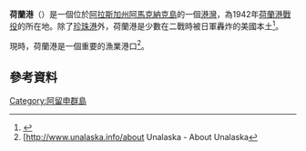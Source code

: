 {{Infobox settlement
|name                    = 荷蘭港
|settlement_type         = 港灣
|image_skyline           = Dutch Harbor, Alaska.jpg
|imagesize               = 250px
|image_alt               = 
|image_caption           = 
|image_flag              = 
|flag_size               = 
|flag_alt                = 
|image_seal              = 
|seal_size               = 
|seal_alt                = 
|image_shield            = 
|shield_size             = 
|shield_alt              = 
|image_blank_emblem      = 
|blank_emblem_type       = 
|blank_emblem_size       = 
|blank_emblem_alt        = 
|nickname                = 
|motto                   = 
|pushpin_map             = USA Alaska
|pushpin_map1            = 
|pushpin_label_position  = 
|pushpin_map_alt         = 
|pushpin_mapsize         = 
|pushpin_map_caption     = 
|latd = 53 |latm = 53 |lats = 20 |latNS = N
|longd = 166 |longm = 31 |longs = 38 |longEW = W
|coor_pinpoint           = 
|coordinates_type        = 
|coordinates_display     = 
|coordinates_footnotes   = 
|subdivision_type        = 國家
|subdivision_name        = [[美國|美國]]
|subdivision_type1       = 州
|subdivision_name1       = {{flag|Alaska}}
|subdivision_type2       = 自治市
|subdivision_name2       = [[烏納拉斯卡_(阿拉斯加州)|烏納拉斯卡]]
|established_title       = 
|established_date        = 
|founder                 = 
|named_for               = 
|seat_type               = 
|seat                    = 
|government_footnotes    = 
|government_type         = 
|leader_party            = 
|leader_title            = 
|leader_name             = 
|leader_title1           = 
|leader_name1            = 
|total_type              = 
|unit_pref               = 
|population_total = 52
|population_as_of = 1940年
|area_magnitude          = 
|area_footnotes          = 
|area_total_km2          = 
|area_total_sq_mi        = 
|area_total_dunam        = 
|area_land_km2           = 
|area_land_sq_mi         = 
|area_water_km2          = 
|area_water_sq_mi        = 
|area_water_percent      = 
|timezone                 = [[阿拉斯加標準時間|阿拉斯加標準時間]]
|utc_offset               = -9
|timezone_DST             = AKDT
|utc_offset_DST           = -8
|postal_code_type        = 
|postal_code             = 
|area_code_type          = 
|area_code               = 
|website                 = 
|footnotes               = 
}}

'''荷蘭港'''（{{Lang-en|Dutch Harbour}}）是一個位於[[阿拉斯加州|阿拉斯加州]][[阿馬克納克島|阿馬克納克島]]的一個[[港灣|港灣]]，為1942年[[荷蘭港戰役|荷蘭港戰役]]的所在地。除了[[珍珠港|珍珠港]]外，荷蘭港是少數在二戰時被日軍轟炸的美國本土<ref>{{Cite web |url=http://www.unalaska.info/history |title=Unalaska - History of Unalaska<!-- Bot generated title --> |accessdate=2016-12-29 |archive-date=2016-10-22 |archive-url=https://web.archive.org/web/20161022083233/http://www.unalaska.info/history |dead-url=no }}</ref>。

現時，荷蘭港是一個重要的漁業港口<ref>[http://www.unalaska.info/about {{Wayback|url=http://www.unalaska.info/about |date=20121002011044 }} Unalaska - About Unalaska</ref>。

==參考資料==
{{commonscat|Dutch Harbor}}
{{wikivoyage|Dutch Harbor-Unalaska}}
{{reflist}}

{{US-geo-stub}}

[[Category:阿留申群島|Category:阿留申群島]]
